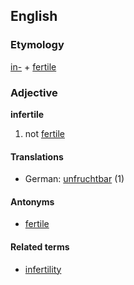 ==English==
===Etymology===
[[in-]] + [[fertile]]
===Adjective===
'''infertile'''
# not [[fertile]]
====Translations====
*German: [[unfruchtbar]] (1)
====Antonyms====
*[[fertile]]
====Related terms====
*[[infertility]]